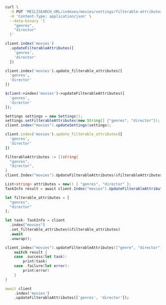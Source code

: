 <CodeGroup>

```bash cURL
curl \
  -X PUT 'MEILISEARCH_URL/indexes/movies/settings/filterable-attributes' \
  -H 'Content-Type: application/json' \
  --data-binary '[
    "genres",
    "director"
  ]'
```

```javascript JS
client.index('movies')
  .updateFilterableAttributes([
    'genres',
    'director'
  ])
```

```python Python
client.index('movies').update_filterable_attributes([
  'genres',
  'director'
])
```

```php PHP
$client->index('movies')->updateFilterableAttributes([
  'genres',
  'director'
]);
```

```java Java
Settings settings = new Settings();
settings.setFilterableAttributes(new String[] {"genres", "director"});
client.index("movies").updateSettings(settings);
```

```ruby Ruby
client.index('movies').update_filterable_attributes([
  'genres',
  'director'
])
```

```go Go
filterableAttributes := []string{
  "genres",
  "director",
}
client.Index("movies").UpdateFilterableAttributes(&filterableAttributes)
```

```csharp C#
List<string> attributes = new() { "genres", "director" };
TaskInfo result = await client.Index("movies").UpdateFilterableAttributesAsync(attributes);
```

```rust Rust
let filterable_attributes = [
  "genres",
  "director"
];

let task: TaskInfo = client
  .index("movies")
  .set_filterable_attributes(&filterable_attributes)
  .await
  .unwrap();
```

```swift Swift
client.index("movies").updateFilterableAttributes(["genre", "director"]) { (result) in
    switch result {
    case .success(let task):
        print(task)
    case .failure(let error):
        print(error)
    }
}
```

```dart Dart
await client
    .index('movies')
    .updateFilterableAttributes(['genres', 'director']);
```
</CodeGroup>